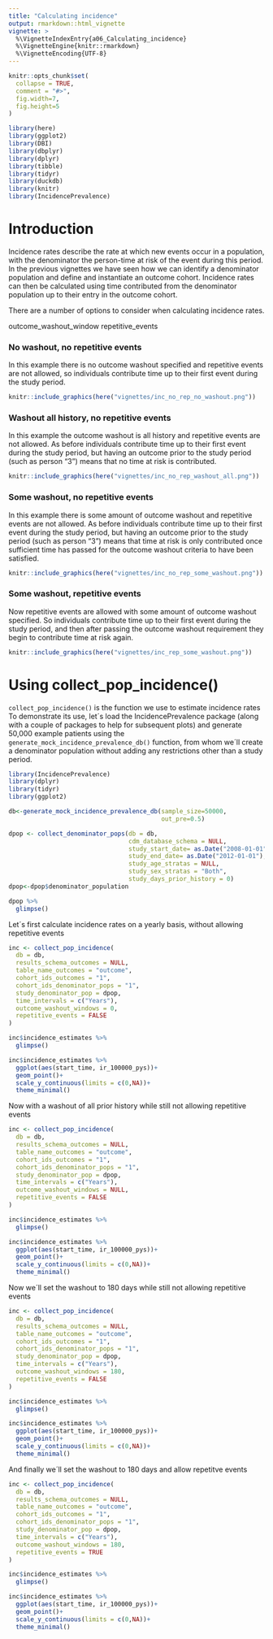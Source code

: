 ```yaml
---
title: "Calculating incidence"
output: rmarkdown::html_vignette
vignette: >
  %\VignetteIndexEntry{a06_Calculating_incidence}
  %\VignetteEngine{knitr::rmarkdown}
  %\VignetteEncoding{UTF-8}
---
```


```r
knitr::opts_chunk$set(
  collapse = TRUE,
  comment = "#>",
  fig.width=7, 
  fig.height=5
)
```


```r
library(here)
library(ggplot2)
library(DBI)
library(dbplyr)
library(dplyr)
library(tibble)
library(tidyr)
library(duckdb)
library(knitr)
library(IncidencePrevalence)
```

# Introduction
Incidence rates describe the rate at which new events occur in a population, with the denominator the person-time at risk of the event during this period. In the previous vignettes we have seen how we can identify a denominator population and define and instantiate an outcome cohort. Incidence rates can then be calculated using time contributed from the denominator population up to their entry in the outcome cohort.

There are a number of options to consider when calculating incidence rates. 

outcome_washout_window
repetitive_events


### No washout, no repetitive events
In this example there is no outcome washout specified and repetitive events are not allowed, so individuals contribute time up to their first event during the study period.
```r
knitr::include_graphics(here("vignettes/inc_no_rep_no_washout.png"))
```

### Washout all history, no repetitive events
In this example the outcome washout is all history and repetitive events are not allowed. As before individuals contribute time up to their first event during the study period, but having an outcome prior to the study period (such as person "3") means that no time at risk is contributed. 

```r
knitr::include_graphics(here("vignettes/inc_no_rep_washout_all.png"))
```

### Some washout, no repetitive events
In this example there is some amount of outcome washout and repetitive events are not allowed. As before individuals contribute time up to their first event during the study period, but having an outcome prior to the study period (such as person "3") means that time at risk is only contributed once sufficient time has passed for the outcome washout criteria to have been satisfied.

```r
knitr::include_graphics(here("vignettes/inc_no_rep_some_washout.png"))
```

### Some washout, repetitive events
Now repetitive events are allowed with some amount of outcome washout specified. So individuals contribute time up to their first event during the study period, and then after passing the outcome washout requirement they begin to contribute time at risk again.

```r
knitr::include_graphics(here("vignettes/inc_rep_some_washout.png"))
```


# Using collect_pop_incidence()
`collect_pop_incidence()` is the function we use to estimate incidence rates To demonstrate its use, let´s load the IncidencePrevalence package (along with a couple of packages to help for subsequent plots) and generate 50,000 example patients using the `generate_mock_incidence_prevalence_db()` function, from whom we´ll create a denominator population without adding any restrictions other than a study period.

```r
library(IncidencePrevalence)
library(dplyr)
library(tidyr)
library(ggplot2)

db<-generate_mock_incidence_prevalence_db(sample_size=50000,
                                          out_pre=0.5)

dpop <- collect_denominator_pops(db = db,
                                 cdm_database_schema = NULL,
                                 study_start_date= as.Date("2008-01-01"),
                                 study_end_date= as.Date("2012-01-01"),
                                 study_age_stratas = NULL,
                                 study_sex_stratas = "Both",
                                 study_days_prior_history = 0)
dpop<-dpop$denominator_population 

dpop %>%  
  glimpse()
```

Let´s first calculate incidence rates on a yearly basis, without allowing repetitive events
```r
inc <- collect_pop_incidence(
  db = db,
  results_schema_outcomes = NULL,
  table_name_outcomes = "outcome",
  cohort_ids_outcomes = "1",
  cohort_ids_denominator_pops = "1",
  study_denominator_pop = dpop,
  time_intervals = c("Years"),
  outcome_washout_windows = 0,
  repetitive_events = FALSE
)

inc$incidence_estimates %>%  
  glimpse()

inc$incidence_estimates %>% 
  ggplot(aes(start_time, ir_100000_pys))+
  geom_point()+
  scale_y_continuous(limits = c(0,NA))+
  theme_minimal()
```

Now with a washout of all prior history while still not allowing repetitive events
```r
inc <- collect_pop_incidence(
  db = db,
  results_schema_outcomes = NULL,
  table_name_outcomes = "outcome",
  cohort_ids_outcomes = "1",
  cohort_ids_denominator_pops = "1",
  study_denominator_pop = dpop,
  time_intervals = c("Years"),
  outcome_washout_windows = NULL,
  repetitive_events = FALSE
)

inc$incidence_estimates %>%  
  glimpse()

inc$incidence_estimates %>% 
  ggplot(aes(start_time, ir_100000_pys))+
  geom_point()+
  scale_y_continuous(limits = c(0,NA))+
  theme_minimal()
```

Now we´ll set the washout to 180 days while still not allowing repetitive events
```r
inc <- collect_pop_incidence(
  db = db,
  results_schema_outcomes = NULL,
  table_name_outcomes = "outcome",
  cohort_ids_outcomes = "1",
  cohort_ids_denominator_pops = "1",
  study_denominator_pop = dpop,
  time_intervals = c("Years"),
  outcome_washout_windows = 180,
  repetitive_events = FALSE
)

inc$incidence_estimates %>%  
  glimpse()

inc$incidence_estimates %>% 
  ggplot(aes(start_time, ir_100000_pys))+
  geom_point()+
  scale_y_continuous(limits = c(0,NA))+
  theme_minimal()
```

And finally we´ll set the washout to 180 days and allow repetitve events
```r
inc <- collect_pop_incidence(
  db = db,
  results_schema_outcomes = NULL,
  table_name_outcomes = "outcome",
  cohort_ids_outcomes = "1",
  cohort_ids_denominator_pops = "1",
  study_denominator_pop = dpop,
  time_intervals = c("Years"),
  outcome_washout_windows = 180,
  repetitive_events = TRUE
)

inc$incidence_estimates %>%  
  glimpse()

inc$incidence_estimates %>% 
  ggplot(aes(start_time, ir_100000_pys))+
  geom_point()+
  scale_y_continuous(limits = c(0,NA))+
  theme_minimal()
```
